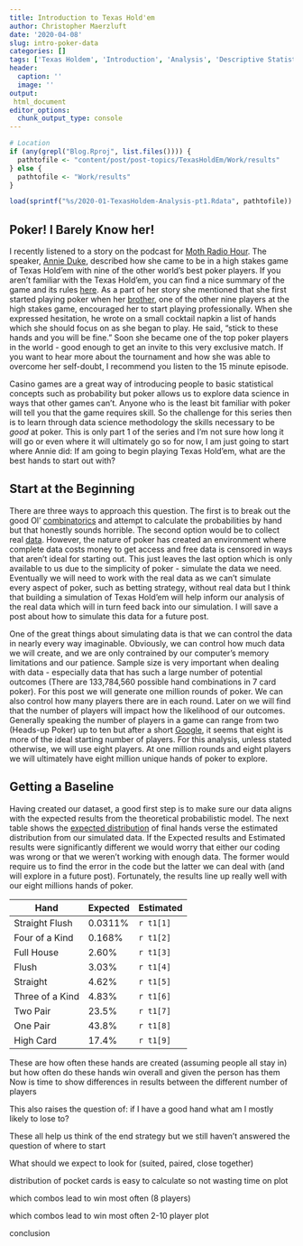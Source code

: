 ```yaml
---
title: Introduction to Texas Hold'em
author: Christopher Maerzluft
date: '2020-04-08'
slug: intro-poker-data
categories: []
tags: ['Texas Holdem', 'Introduction', 'Analysis', 'Descriptive Statistics']
header:
  caption: ''
  image: ''
output: 
 html_document
editor_options: 
  chunk_output_type: console
---
```


```r
# Location
if (any(grepl("Blog.Rproj", list.files()))) {
  pathtofile <- "content/post/post-topics/TexasHoldEm/Work/results"
} else {
  pathtofile <- "Work/results"
}

load(sprintf("%s/2020-01-TexasHoldem-Analysis-pt1.Rdata", pathtofile))
```

## Poker! I Barely Know her!

I recently listened to a story on the podcast for [Moth Radio Hour](https://themoth.org/stories/the-big-things-you-dont-do). The speaker, [Annie Duke](https://en.wikipedia.org/wiki/Annie_Duke), described how she came to be in a high stakes game of Texas Hold'em with nine of the other world's best poker players. If you aren't familiar with the Texas Hold'em, you can find a nice summary of the game and its rules [here](http://www.wsop.com/poker-games/texas-holdem/). As a part of her story she mentioned that she first started playing poker when her [brother](https://en.wikipedia.org/wiki/Howard_Lederer), one of the other nine players at the high stakes game, encouraged her to start playing professionally. When she expressed hesitation, he wrote on a small cocktail napkin a list of hands which she should focus on as she began to play. He said, "stick to these hands and you will be fine." Soon she became one of the top poker players in the world - good enough to get an invite to this very exclusive match. If you want to hear more about the tournament and how she was able to overcome her self-doubt, I recommend you listen to the 15 minute episode. 

Casino games are a great way of introducing people to basic statistical concepts such as probability but poker allows us to explore data science in ways that other games can't. Anyone who is the least bit familiar with poker will tell you that the game requires skill. So the challenge for this series then is to learn through data science methodology the skills necessary to be *good* at poker. This is only part 1 of the series and I'm not sure how long it will go or even where it will ultimately go so for now, I am just going to start where Annie did: If am going to begin playing Texas Hold'em, what are the best hands to start out with?

## Start at the Beginning

There are three ways to approach this question. The first is to break out the good Ol' [combinatorics](http://www.numericana.com/answer/counting.htm#stud7) and attempt to calculate the probabilities by hand but that honestly sounds horrible. The second option would be to collect real [data](https://poker.stackexchange.com/questions/881/publicly-available-poker-stats). However, the nature of poker has created an environment where complete data costs money to get access and free data is censored in ways that aren't ideal for starting out. This just leaves the last option which is only available to us due to the simplicity of poker - simulate the data we need. Eventually we will need to work with the real data as we can't simulate every aspect of poker, such as betting strategy, without real data but I think that building a simulation of Texas Hold'em will help inform our analysis of the real data which will in turn feed back into  our simulation. I will save a post about how to simulate this data for a future post.

One of the great things about simulating data is that we can control the data in nearly every way imaginable. Obviously, we can control how much data we will create, and we are only contrained by our computer's memory limitations and our patience. Sample size is very important when dealing with data - especially data that has such a large number of potential outcomes (There are 133,784,560 possible hand combinations in 7 card poker). For this post we will generate one million rounds of poker. We can also control how many players there are in each round. Later on we will find that the number of players will impact how the likelihood of our outcomes. Generally speaking the number of players in a game can range from two (Heads-up Poker) up to ten but after a short [Google](https://www.pokernews.com/news/2018/12/the-perfect-poker-tournament-part-1-how-many-players-32793.htm), it seems that eight is more of the ideal starting number of players. For this analysis, unless stated otherwise, we will use eight players. At one million rounds and eight players we will ultimately have eight million unique hands of poker to explore.

## Getting a Baseline

Having created our dataset, a good first step is to make sure our data aligns with the expected results from the theoretical probabilistic model. The next table shows the [expected distribution](https://en.wikipedia.org/wiki/Poker_probability#Frequency_of_7-card_poker_hands) of final hands verse the estimated distribution from our simulated data. If the Expected results and Estimated results were significantly different we would worry that either our coding was wrong or that we weren't working with enough data. The former would require us to find the error in the code but the latter we can deal with (and will explore in a future post). Fortunately, the results line up really well with our eight millions hands of poker.

| Hand            | Expected | Estimated |
| --------------- | -------- | --------- |
| Straight Flush  | 0.0311%  | `r t1[1]` |
| Four of a Kind  | 0.168%   | `r t1[2]` |
| Full House      | 2.60%    | `r t1[3]` |
| Flush           | 3.03%    | `r t1[4]` |
| Straight        | 4.62%    | `r t1[5]` |
| Three of a Kind | 4.83%    | `r t1[6]` |
| Two Pair        | 23.5%    | `r t1[7]` |
| One Pair        | 43.8%    | `r t1[8]` |
| High Card       | 17.4%    | `r t1[9]` |

These are how often these hands are created (assuming people all stay in)
but how often do these hands win overall and given the person has them
Now is time to show differences in results between the different number of players

This also raises the question of: if I have a good hand what am I mostly likely to lose to?

These all help us think of the end strategy but we still haven't answered the question of where to start

What should we expect to look for (suited, paired, close together)

distribution of pocket cards is easy to calculate so not wasting time on plot

which combos lead to win most often (8 players)

which combos lead to win most often 2-10 player plot

conclusion






